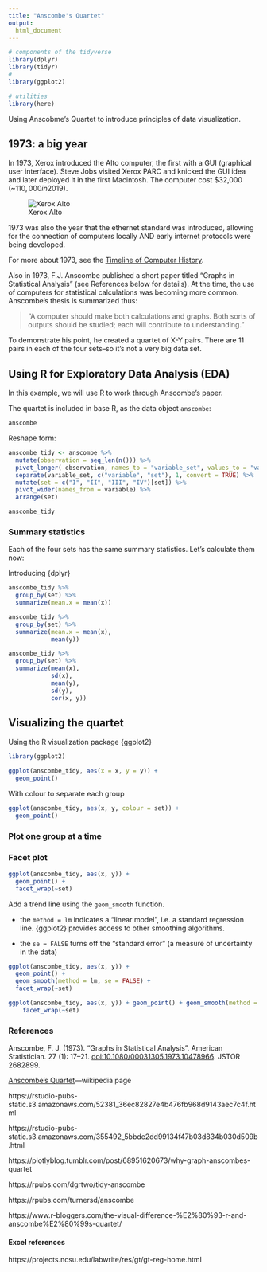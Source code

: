 ```yaml
---
title: "Anscombe's Quartet"
output:
  html_document
---
```


```r

# components of the tidyverse
library(dplyr)
library(tidyr)
#
library(ggplot2)

# utilities
library(here)

```

Using Anscobme's Quartet to introduce principles of data visualization.


## 1973: a big year

In 1973, Xerox introduced the Alto computer, the first with a GUI (graphical user interface). Steve Jobs visited Xerox PARC and knicked the GUI idea and later deployed it in the first Macintosh. The computer cost $32,000 (~$110,000 in 2019$).

![Xerox Alto](..\img\xerox_alto.jpg)


1973 was also the year that the ethernet standard was introduced, allowing for the connection of computers locally AND early internet protocols were being developed.

For more about 1973, see the [Timeline of Computer History](https://www.computerhistory.org/timeline/1973/).

Also in 1973, F.J. Anscombe published a short paper titled "Graphs in Statistical Analysis" (see References below for details). At the time, the use of computers for statistical calculations was becoming more common. Anscombe's thesis is summarized thus:

> "A computer should make both calculations and graphs. Both sorts of outputs should be studied; each will contribute to understanding."

To demonstrate his point, he created a quartet of X-Y pairs. There are 11 pairs in each of the four sets--so it's not a very big data set.



## Using R for Exploratory Data Analysis (EDA)

In this example, we will use R to work through Anscombe's paper.


The quartet is included in base R, as the data object `anscombe`:

```r

anscombe

```


Reshape form:

```r

anscombe_tidy <- anscombe %>% 
  mutate(observation = seq_len(n())) %>% 
  pivot_longer(-observation, names_to = "variable_set", values_to = "value") %>% 
  separate(variable_set, c("variable", "set"), 1, convert = TRUE) %>%
  mutate(set = c("I", "II", "III", "IV")[set]) %>% 
  pivot_wider(names_from = variable) %>% 
  arrange(set)

anscombe_tidy

```



### Summary statistics

Each of the four sets has the same summary statistics. Let's calculate them now:

Introducing {dplyr}


```r

anscombe_tidy %>%
  group_by(set) %>%
  summarize(mean.x = mean(x))

```

```r

anscombe_tidy %>%
  group_by(set) %>%
  summarize(mean.x = mean(x),
            mean(y))

```



```r

anscombe_tidy %>% 
  group_by(set) %>% 
  summarize(mean(x), 
            sd(x), 
            mean(y), 
            sd(y), 
            cor(x, y))

```


## Visualizing the quartet

Using the R visualization package {ggplot2}

```r

library(ggplot2)

```




```r

ggplot(anscombe_tidy, aes(x = x, y = y)) + 
  geom_point() 


```

With colour to separate each group

```r

ggplot(anscombe_tidy, aes(x, y, colour = set)) + 
  geom_point()


```



### Plot one group at a time




### Facet plot

```r

ggplot(anscombe_tidy, aes(x, y)) + 
  geom_point() + 
  facet_wrap(~set)

```


Add a trend line using the `geom_smooth` function.

* the `method = lm` indicates a "linear model", i.e. a standard regression line. {ggplot2} provides access to other smoothing algorithms.

* the `se = FALSE` turns off the "standard error" (a measure of uncertainty in the data)

```r

ggplot(anscombe_tidy, aes(x, y)) + 
  geom_point() + 
  geom_smooth(method = lm, se = FALSE) +
  facet_wrap(~set)

```




```r

ggplot(anscombe_tidy, aes(x, y)) + geom_point() + geom_smooth(method = lm, se = FALSE) + 
    facet_wrap(~set)

```


### References

Anscombe, F. J. (1973). "Graphs in Statistical Analysis". American Statistician. 27 (1): 17–21. [doi:10.1080/00031305.1973.10478966](https://www.tandfonline.com/doi/abs/10.1080/00031305.1973.10478966). JSTOR 2682899.

[Anscombe's Quartet](https://en.wikipedia.org/wiki/Anscombe%27s_quartet)—wikipedia page



https://rstudio-pubs-static.s3.amazonaws.com/52381_36ec82827e4b476fb968d9143aec7c4f.html 

https://rstudio-pubs-static.s3.amazonaws.com/355492_5bbde2dd99134f47b03d834b030d509b.html

https://plotlyblog.tumblr.com/post/68951620673/why-graph-anscombes-quartet 

https://rpubs.com/dgrtwo/tidy-anscombe

https://rpubs.com/turnersd/anscombe

https://www.r-bloggers.com/the-visual-difference-%E2%80%93-r-and-anscombe%E2%80%99s-quartet/


#### Excel references

https://projects.ncsu.edu/labwrite/res/gt/gt-reg-home.html


